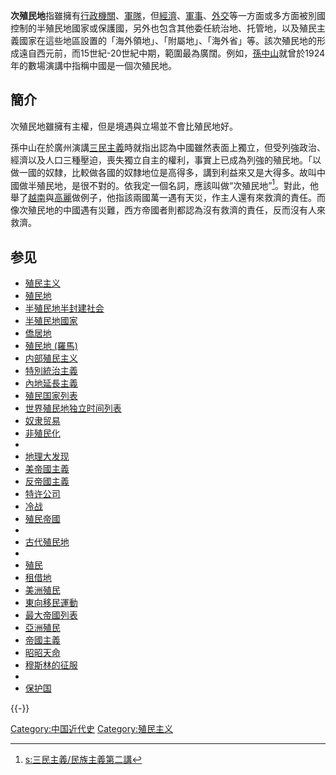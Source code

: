 {{Unreferenced |time=2013-06-14T07:09:38+00:00 }}
'''次殖民地'''指雖擁有[[行政機關|行政機關]]、[[軍隊|軍隊]]，但[[經濟|經濟]]、[[軍事|軍事]]、[[外交|外交]]等一方面或多方面被別國控制的半殖民地國家或保護國，另外也包含其他委任統治地、托管地，以及殖民主義國家在這些地區設置的「海外領地」、「附屬地」、「海外省」等。該次殖民地的形成遠自西元前，而15世紀-20世紀中期，範圍最為廣闊。例如，[[孫中山|孫中山]]就曾於1924年的數場演講中指稱中國是一個次殖民地。

==簡介==
次殖民地雖擁有主權，但是境遇與立場並不會比殖民地好。

孫中山在於廣州演講[[三民主義|三民主義]]時就指出認為中國雖然表面上獨立，但受列強政治、經濟以及人口三種壓迫，喪失獨立自主的權利，事實上已成為列強的殖民地。「以做一國的奴隸，比較做各國的奴隸地位是高得多，講到利益來又是大得多。故叫中國做半殖民地，是很不對的。依我定一個名詞，應該叫做“次殖民地”<ref>[[s:三民主義/民族主義第二講|s:三民主義/民族主義第二講]]</ref>。對此，他舉了[[越南|越南]]與[[高麗|高麗]]做例子，他指該兩國萬一遇有天災，作主人還有來救濟的責任。而像次殖民地的中國遇有災難，西方帝國者則都認為沒有救濟的責任，反而沒有人來救濟。

==参见==
{{div col|2}}
*[[殖民主义|殖民主义]]
*[[殖民地|殖民地]]
*[[半殖民地半封建社会|半殖民地半封建社会]]
*[[半殖民地國家|半殖民地國家]]
*[[僑居地|僑居地]]
*[[殖民地_(羅馬)|殖民地 (羅馬)]]
*[[内部殖民主义|内部殖民主义]]
*[[特別統治主義|特別統治主義]]
*[[內地延長主義|內地延長主義]]
*[[殖民国家列表|殖民国家列表]]
*[[世界殖民地独立时间列表|世界殖民地独立时间列表]]
*[[奴隶贸易|奴隶贸易]]
*[[非殖民化|非殖民化]]
* {{link-en|非洲獨立運動|African independence movements}}
* [[地理大发现|地理大发现]]
* [[美帝國主義|美帝國主義]]
* [[反帝國主義|反帝國主義]]
* [[特许公司|特许公司]]
* [[冷战|冷战]]
* [[殖民帝國|殖民帝國]]
* {{link-en|殖民戰爭|Colonial war}}
* [[古代殖民地|古代殖民地]]
* {{link-en|殖民時期的印度|Colonial India}}
* [[殖民|殖民]]
* [[租借地|租借地]]
* [[美洲殖民|美洲殖民]]
* [[東向移民運動|東向移民運動]]
* [[最大帝國列表|最大帝國列表]]
* [[亞洲殖民|亞洲殖民]]
* [[帝國主義|帝國主義]]
* [[昭昭天命|昭昭天命]]
* [[穆斯林的征服|穆斯林的征服]]
* {{link-en|後殖民主義|Postcolonialism}}
* [[保护国|保护国]]
{{div col end}}

{{-}}
{{殖民帝國}}

[[Category:中国近代史|Category:中国近代史]]
[[Category:殖民主义|Category:殖民主义]]